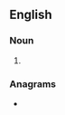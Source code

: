 ==English==

===Noun===
{{head|en|noun plural form}}

# {{plural of|cider|lang=en}}

===Anagrams===
* {{anagrams|en|dicers|scried}}